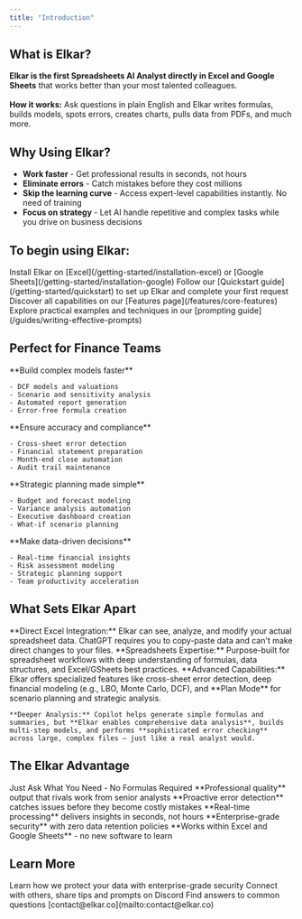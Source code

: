 ```yaml
---
title: "Introduction"
---
```


## What is Elkar?

**Elkar is the first Spreadsheets AI Analyst directly in Excel and Google Sheets** that works better than your most talented colleagues.\
\
**How it works:** Ask questions in plain English and Elkar writes formulas, builds models, spots errors, creates charts, pulls data from PDFs, and much more.

## Why Using Elkar?

- **Work faster** - Get professional results in seconds, not hours
- **Eliminate errors** - Catch mistakes before they cost millions
- **Skip the learning curve** - Access expert-level capabilities instantly. No need of training
- **Focus on strategy** - Let AI handle repetitive and complex tasks while you drive on business decisions

## To begin using Elkar:

<Steps>
  <Step title="Installation">
    Install Elkar on [Excel](/getting-started/installation-excel) or [Google Sheets](/getting-started/installation-google)
  </Step>
  <Step title="Quick Setup">
    Follow our [Quickstart guide](/getting-started/quickstart) to set up Elkar and complete your first request
  </Step>
  <Step title="Explore Features">
    Discover all capabilities on our [Features page](/features/core-features)
  </Step>
  <Step title="Learn Best Practices">
    Explore practical examples and techniques in our [prompting guide](/guides/writing-effective-prompts)
  </Step>
</Steps>

## Perfect for Finance Teams

<Tabs>
  <Tab title="Financial Analysts">
    **Build complex models faster**

    - DCF models and valuations
    - Scenario and sensitivity analysis
    - Automated report generation
    - Error-free formula creation
  </Tab>
  <Tab title="Controllers">
    **Ensure accuracy and compliance**

    - Cross-sheet error detection
    - Financial statement preparation
    - Month-end close automation
    - Audit trail maintenance
  </Tab>
  <Tab title="FP&A Teams">
    **Strategic planning made simple**

    - Budget and forecast modeling
    - Variance analysis automation
    - Executive dashboard creation
    - What-if scenario planning
  </Tab>
  <Tab title="CFOs">
    **Make data-driven decisions**

    - Real-time financial insights
    - Risk assessment modeling
    - Strategic planning support
    - Team productivity acceleration
  </Tab>
</Tabs>

## What Sets Elkar Apart

<AccordionGroup>
  <Accordion title="How is Elkar different from ChatGPT?">
    **Direct Excel Integration:** Elkar can see, analyze, and modify your actual spreadsheet data. ChatGPT requires you to copy-paste data and can't make direct changes to your files. **Spreadsheets Expertise:** Purpose-built for spreadsheet workflows with deep understanding of formulas, data structures, and Excel/GSheets best practices.
  </Accordion>
  <Accordion title="What about Microsoft Copilot in Excel?">
    **Advanced Capabilities:** Elkar offers specialized features like cross-sheet error detection, deep financial modeling (e.g., LBO, Monte Carlo, DCF), and **Plan Mode** for scenario planning and strategic analysis.

    **Deeper Analysis:** Copilot helps generate simple formulas and summaries, but **Elkar enables comprehensive data analysis**, builds multi-step models, and performs **sophisticated error checking** across large, complex files — just like a real analyst would.
  </Accordion>
</AccordionGroup>

## The Elkar Advantage

<CardGroup cols={3}>
  <Card title="Chat Interface" icon="message-captions">
    Just Ask What You Need - No Formulas Required
  </Card>
  <Card title="Expert-Level Results" icon="award">
    **Professional quality** output that rivals work from senior analysts
  </Card>
  <Card title="Error Prevention" icon="shield-check">
    **Proactive error detection** catches issues before they become costly mistakes
  </Card>
  <Card title="Instant Analysis" icon="bolt-lightning">
    **Real-time processing** delivers insights in seconds, not hours
  </Card>
  <Card title="Secure & Private" icon="lock">
    **Enterprise-grade security** with zero data retention policies
  </Card>
  <Card title="Seamless Integration" icon="plug">
    **Works within Excel and Google Sheets** - no new software to learn
  </Card>
</CardGroup>

## Learn More

<CardGroup cols={2}>
  <Card title="Security & Privacy" icon="shield" href="/help/data-security">
    Learn how we protect your data with enterprise-grade security
  </Card>
  <Card title="Join Community" icon="users" href="https://discord.gg/k89v3cF6fX">
    Connect with others, share tips and prompts on Discord
  </Card>
  <Card title="FAQ & Support" icon="question" href="/help/faq">
    Find answers to common questions
  </Card>
  <Card title="Contact Us" icon="envelope" href="/help/contact">
    [contact@elkar.co](mailto:contact@elkar.co)
  </Card>
</CardGroup>
